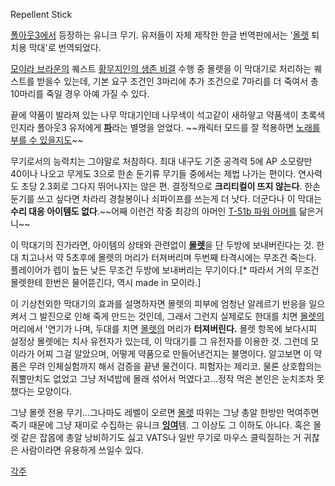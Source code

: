 Repellent Stick

[[폴아웃3]]에서 등장하는 유니크 무기. 유저들이 자체 제작한 한글 번역판에서는 '[[몰렛]] 퇴치용 막대'로 번역되었다. 

[[모이라 브라운]]의 퀘스트 [[황무지인의 생존 비결]] 수행 중 몰렛을 이 막대기로 처리하는 퀘스트를 받을수 있는데, 기본 요구 조건인 3마리에 추가 조건으로 7마리를 더 죽여서 총 10마리를 죽일 경우 아예 가질 수 있다.

끝에 약품이 발라져 있는 나무 막대기인데 나무색이 석고같이 새하얗고 약품색이 초록색인지라 폴아웃3 유저에게 '''[[파]]'''라는 별명을 얻었다. ~~캐릭터 모드를 잘 적용하면 [[하츠네 미쿠|노래를 부를 수 있을지도]]~~

무기로서의 능력치는 그야말로 처참하다. 최대 내구도 기준 공격력 5에 AP 소모량만 40이나 나오고 무게도 3으로 한손 둔기류 무기들 중에서는 제법 나가는 편이다. 연사력도 초당 2.3회로 그다지 뛰어나지는 않은 편. 결정적으로 '''크리티컬이 뜨지 않는다'''. 한손 둔기를 쓰고 싶다면 차라리 경찰봉이나 쇠파이프를 쓰는게 더 낫다. 더군다나 이 막대는 '''수리 대응 아이템도 없다'''.~~어째 이런건 작중 최강의 아머인 [[T-51b 파워 아머]]를 닮은거니~~

이 막대기의 진가라면, 아이템의 상태와 관련없이 '''[[몰렛]]'''을 단 두방에 보내버린다는 것. 한대 치고나서 약 5초후에 몰렛의 머리가 터져버리며 두번째 타격시에는 무조건 죽는다. 플레이어가 렙이 높든 낮든 무조건 두방에 보내버리는 무기이다.[* 따라서 거의 무조건 몰렛한테 한번은 물어뜯긴다, 역시 made in 모이라.] 

이 기상천외한 막대기의 효과를 설명하자면 몰렛의 피부에 엄청난 알레르기 반응을 일으켜서 그 발진으로 인해 죽게 만드는 것인데, 그래서 그런지 실제로도 한대를 치면 [[몰렛]]의 머리에서 '연기가 나며, 두대를 치면 [[몰렛]]의 머리가 '''터져버린다.''' 몰렛 항목에 보다시피 설정상 몰렛에는 치사 유전자가 있는데, 이 막대기를 그 유전자를 이용한 것. 그런데 모이라가 어찌 그걸 알았으며, 어떻게 약품으로 만들어낸건지는 불명이다. 알고보면 이 약품은 무려 인체실험까지 해서 검증을 끝낸 물건이다. 피험자는 제리코. 물론 상호합의는 쥐뿔만치도 없었고 그냥 저녁밥에 몰래 섞어서 먹였다고...정작 먹은 본인은 눈치조차 못 챘다는 모양이다.

그냥 몰렛 전용 무기...그나마도 레벨이 오르면 [[몰렛]] 따위는 그냥 총알 한방만 먹여주면 죽기 때문에 그냥 재미로 수집하는 유니크 '''[[잉여]]'''템. 그 이상도 그 이하도 아니다. 혹은 몰렛 같은 잡몹에 총알 낭비하기도 싫고 VATS나 일반 무기로 마우스 클릭질하는 거 귀찮은 사람이라면 유용하게 쓰일수 있다.

[[각주]]
